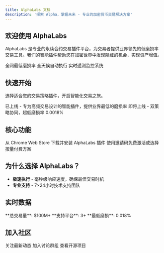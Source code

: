 ```yaml
---
title: AlphaLabs 文档
description: '探索 Alpha，掌握未来 - 专业的加密货币交易解决方案'
---
```


## 欢迎使用 AlphaLabs

AlphaLabs 是专业的永续合约交易插件平台，为交易者提供业界领先的低磨损率交易工具。我们的智能插件帮助您在加密世界中发现隐藏的机会，实现资产增值。

<CardGroup cols={3}>
  <Card
    title="0.032%"
    icon="chart-line"
  >
    全网最低磨损率
  </Card>
  <Card
    title="7×24"
    icon="clock"
  >
    全天候自动执行
  </Card>
  <Card
    title="智能告警"
    icon="bell"
  >
    实时遥测监控系统
  </Card>
</CardGroup>

## 快速开始

选择适合您的交易策略插件，开启智能化交易之旅。

<CardGroup cols={2}>
  <Card
    title="EdgeX-Variational [001]"
    icon="rocket"
    href="/products/edgex-variational"
  >
    已上线 - 专为高频交易设计的智能插件，提供业界最低的磨损率
  </Card>
  <Card
    title="Lighter-EdgeX [002]"
    icon="sparkles"
    href="/products/lighter-edgex"
  >
    即将上线 - 双策略协同，超低磨损率 0.0018%
  </Card>
</CardGroup>

## 核心功能

<CardGroup cols={2}>
  <Card
    title="安装插件"
    icon="download"
    href="/getting-started/installation"
  >
    从 Chrome Web Store 下载并安装 AlphaLabs 插件
  </Card>
  <Card
    title="激活产品"
    icon="key"
    href="/getting-started/activation"
  >
    使用邀请码免费激活或选择按量付费方案
  </Card>

</CardGroup>

## 为什么选择 AlphaLabs？

- **极速执行** - 毫秒级响应速度，确保最佳交易时机
- **专业支持** - 7×24小时技术支持团队

## 实时数据

<Note>
  **总交易量**: $100M+  
  **支持平台**: 3+
  **最低磨损**: 0.018%
</Note>

## 加入社区

<CardGroup cols={3}>
  <Card
    title="X (Twitter)"
    icon="x-twitter"
    href="https://x.com/Alpha_alabs"
  >
    关注最新动态
  </Card>
  <Card
    title="Telegram"
    icon="telegram"
    href="https://t.co/ZNnay6dnxz"
  >
    加入讨论群组
  </Card>
  <Card
    title="GitHub"
    icon="github"
    href="https://github.com/AlphaAILabs"
  >
    查看开源项目
  </Card>
</CardGroup>